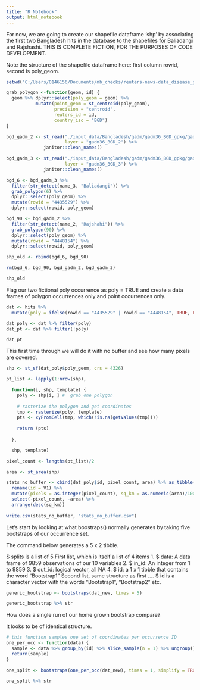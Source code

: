 ```yaml
---
title: "R Notebook"
output: html_notebook
---
```


For now, we are going to create our shapefile dataframe 'shp' by associating the first two Bangladesh hits in the database to the shapefiles for Baliadangi and Rajshashi. THIS IS COMPLETE FICTION, FOR THE PURPOSES OF CODE DEVELOPMENT.

Note the structure of the shapefile dataframe here: first column rowid, second is poly_geom.

```r

setwd("C:/Users/0146156/Documents/mb_checks/reuters-news-data_disease_gis")

grab_polygon <-function(geom, id) {
  geom %>% dplyr::select(poly_geom = geom) %>% 
           mutate(point_geom = st_centroid(poly_geom),
                  precision = "centroid",
                  reuters_id = id,
                  country_iso = "BGD")
}

bgd_gadm_2 <- st_read("./input_data/Bangladesh/gadm/gadm36_BGD_gpkg/gadm36_BGD.gpkg",
                      layer = "gadm36_BGD_2") %>%
              janitor::clean_names()

bgd_gadm_3 <- st_read("./input_data/Bangladesh/gadm/gadm36_BGD_gpkg/gadm36_BGD.gpkg",
                      layer = "gadm36_BGD_3") %>%
              janitor::clean_names()

bgd_6 <- bgd_gadm_3 %>%
  filter(str_detect(name_3, "Baliadangi")) %>%
  grab_polygon(6) %>%
  dplyr::select(poly_geom) %>%
  mutate(rowid = "4435529") %>%
  dplyr::select(rowid, poly_geom)

bgd_90 <- bgd_gadm_2 %>% 
  filter(str_detect(name_2, "Rajshahi")) %>%
  grab_polygon(90) %>%
  dplyr::select(poly_geom) %>%
  mutate(rowid = "4448154") %>%
  dplyr::select(rowid, poly_geom)

shp_old <- rbind(bgd_6, bgd_90)

rm(bgd_6, bgd_90, bgd_gadm_2, bgd_gadm_3)

shp_old

```

Flag our two fictional poly occurrence as poly = TRUE and create a data frames of polygon occurrences only and point occurrences only. 

```r

dat <- hits %>% 
  mutate(poly = ifelse(rowid == "4435529" | rowid == "4448154", TRUE, FALSE)) 

dat_poly <- dat %>% filter(poly) 
dat_pt <- dat %>% filter(!poly)

dat_pt

```


This first time through we will do it with no buffer and see how many pixels are covered.

```r

shp <- st_sf(dat_poly$poly_geom, crs = 4326)

pt_list <- lapply(1:nrow(shp),

  function(i, shp, template) {
    poly <- shp[i, ] #  grab one polygon
    
    # rasterize the polygon and get coordinates
    tmp <- rasterize(poly, template)
    pts <- xyFromCell(tmp, which(!is.na(getValues(tmp))))
    
    return (pts)
    
  },

  shp, template)

pixel_count <- lengths(pt_list)/2

area <- st_area(shp)

stats_no_buffer <- cbind(dat_poly$id, pixel_count, area) %>% as_tibble() %>%
  rename(id = V1) %>%
  mutate(pixels = as.integer(pixel_count), sq_km = as.numeric(area)/1000) %>%
  select(-pixel_count, -area) %>%
  arrange(desc(sq_km))
  
write.csv(stats_no_buffer, "stats_no_buffer.csv")

```



Let's start by looking at what boostraps() normally generates by taking five bootstraps of our occurrence set.

The command below generates a 5 x 2 tibble.

$ splits is a list of 5 
  First list, which is itself a list of 4 items
    1. $ data: A data frame of 9859 observations of our 10 variables
    2. $ in_id: An integer from 1 to 9859
    3. $ out_id: logical vector, all NA
    4. $ id: a 1 x 1 tibble that ocntains the word "Bootstrap1"
  Second list, same structure as first
  ....
$ id is a character vector with the words "Bootstrap1", "Bootstrap2" etc.

```r

generic_bootstrap <- bootstraps(dat_new, times = 5)

generic_bootstrap %>% str

```

How does a single run of our home grown bootstrap compare? 

It looks to be of identical structure.


```r

# this function samples one set of coordinates per occurrence ID 
one_per_occ <- function(data) {
  sample <- data %>% group_by(id) %>% slice_sample(n = 1) %>% ungroup()
  return(sample)
}

one_split <- bootstraps(one_per_occ(dat_new), times = 1, simplify = TRUE)

one_split %>% str

```